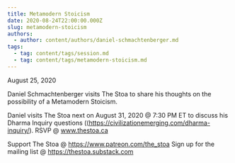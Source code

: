 ```yaml
---
title: Metamodern Stoicism
date: 2020-08-24T22:00:00.000Z
slug: metamodern-stoicism
authors:
  - author: content/authors/daniel-schmachtenberger.md
tags:
  - tag: content/tags/session.md
  - tag: content/tags/metamodern-stoicism.md
---
```


August 25, 2020

Daniel Schmachtenberger visits The Stoa to share his thoughts on the possibility of a Metamodern Stoicism.

Daniel visits The Stoa next on August 31, 2020 @ 7:30 PM ET to discuss his Dharma Inquiry questions ((https://civilizationemerging.com/dharma-inquiry/). RSVP @ www.thestoa.ca

Support The Stoa @ https://www.patreon.com/the_stoa
Sign up for the mailing list @ https://thestoa.substack.com
